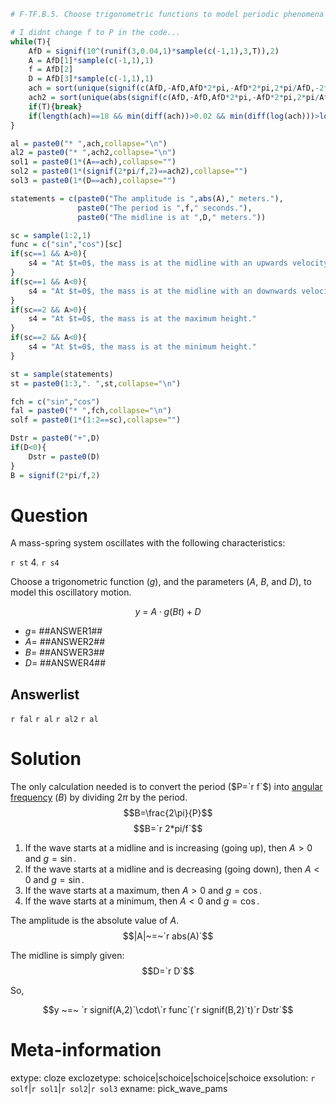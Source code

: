 ```r
# F-TF.B.5. Choose trigonometric functions to model periodic phenomena with specified amplitude, frequency, and midline.

# I didnt change f to P in the code...
while(T){
    AfD = signif(10^(runif(3,0.04,1)*sample(c(-1,1),3,T)),2)
    A = AfD[1]*sample(c(-1,1),1)
    f = AfD[2]
    D = AfD[3]*sample(c(-1,1),1)
    ach = sort(unique(signif(c(AfD,-AfD,AfD*2*pi,-AfD*2*pi,2*pi/AfD,-2*pi/AfD),2)))
    ach2 = sort(unique(abs(signif(c(AfD,-AfD,AfD*2*pi,-AfD*2*pi,2*pi/AfD,-2*pi/AfD),2))))
    if(T){break}
    if(length(ach)==18 && min(diff(ach))>0.02 && min(diff(log(ach)))>log(1.1)){break}
}

al = paste0("* ",ach,collapse="\n")
al2 = paste0("* ",ach2,collapse="\n")
sol1 = paste0(1*(A==ach),collapse="")
sol2 = paste0(1*(signif(2*pi/f,2)==ach2),collapse="")
sol3 = paste0(1*(D==ach),collapse="")

statements = c(paste0("The amplitude is ",abs(A)," meters."),
               paste0("The period is ",f," seconds."),
               paste0("The midline is at ",D," meters."))

sc = sample(1:2,1)
func = c("sin","cos")[sc]
if(sc==1 && A>0){
    s4 = "At $t=0$, the mass is at the midline with an upwards velocity."
}
if(sc==1 && A<0){
    s4 = "At $t=0$, the mass is at the midline with an downwards velocity."
}
if(sc==2 && A>0){
    s4 = "At $t=0$, the mass is at the maximum height."
}
if(sc==2 && A<0){
    s4 = "At $t=0$, the mass is at the minimum height."
}

st = sample(statements)
st = paste0(1:3,". ",st,collapse="\n")

fch = c("sin","cos")
fal = paste0("* ",fch,collapse="\n")
solf = paste0(1*(1:2==sc),collapse="")

Dstr = paste0("+",D)
if(D<0){
    Dstr = paste0(D)
}
B = signif(2*pi/f,2)

```

Question
========

A mass-spring system oscillates with the following characteristics:

`r st`
4. `r s4`

Choose a trigonometric function ($g$), and the parameters ($A$, $B$, and $D$), to model this oscillatory motion.

$$y~=~A\cdot g(Bt)+D$$

* $g=$ ##ANSWER1##
* $A=$ ##ANSWER2##
* $B=$ ##ANSWER3##
* $D=$ ##ANSWER4##


Answerlist
--------

`r fal`
`r al`
`r al2`
`r al`

Solution
========


The only calculation needed is to convert the period ($P=`r f`$) into [angular frequency](https://en.wikipedia.org/wiki/Angular_frequency) ($B$) by dividing $2\pi$ by the period.
$$B=\frac{2\pi}{P}$$
$$B=`r 2*pi/f`$$

1. If the wave starts at a midline and is increasing (going up), then $A>0$ and $g=\sin$.
2. If the wave starts at a midline and is decreasing (going down), then $A<0$ and $g=\sin$.
3. If the wave starts at a maximum, then $A>0$ and $g=\cos$.
4. If the wave starts at a minimum, then $A<0$ and $g=\cos$.

The amplitude is the absolute value of $A$.
$$|A|~=~`r abs(A)`$$

The midline is simply given:
$$D=`r D`$$

So,

$$y ~=~ `r signif(A,2)`\cdot\`r func`(`r signif(B,2)`t)`r Dstr`$$



Meta-information
============
extype: cloze
exclozetype: schoice|schoice|schoice|schoice
exsolution: `r solf`|`r sol1`|`r sol2`|`r sol3`
exname: pick_wave_pams